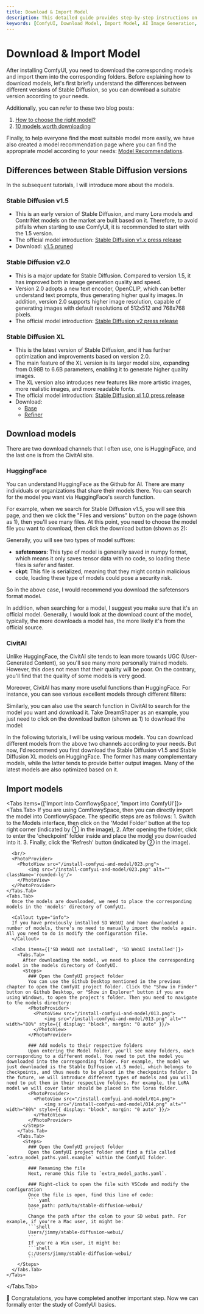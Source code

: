 ```yaml
---
title: Download & Import Model
description: This detailed guide provides step-by-step instructions on how to download and import models for ComfyUI, a powerful tool for AI image generation. Understand the differences between various versions of Stable Diffusion and learn how to choose the right model for your needs. Ideal for both beginners and experts in AI image generation and manipulation.
keywords: [ComfyUI, Download Model, Import Model, AI Image Generation, Stable Diffusion, Model Versions, HuggingFace, CivitAI, AI Tools, Image Manipulation, AI Workflow, AI Tutorial, Model Parameters, Image Resolution]
---
```



# Download & Import Model

After installing ComfyUI, you need to download the corresponding models and import them into the corresponding folders. Before explaining how to download models, let's first briefly understand the differences between different versions of Stable Diffusion, so you can download a suitable version according to your needs.

Additionally, you can refer to these two blog posts:
1. [How to choose the right model?](https://www.comflowy.com/blog/how-to-choose-a-model)
2. [10 models worth downloading](https://www.comflowy.com/blog/ten-models-worth-downloading)

Finally, to help everyone find the most suitable model more easily, we have also created a model recommendation page where you can find the appropriate model according to your needs: [Model Recommendations](https://www.comflowy.com/zh-CN/model).


## Differences between Stable Diffusion versions

<Callout type="info">
  In the subsequent tutorials, I will introduce more about the models.
</Callout>

### Stable Diffusion v1.5
- This is an early version of Stable Diffusion, and many Lora models and ContrlNet models on the market are built based on it. Therefore, to avoid pitfalls when starting to use ComfyUI, it is recommended to start with the 1.5 version.
- The official model introduction: [Stable Diffusion v1.x press release](https://stability.ai/blog/stable-diffusion-public-release)
- Download: [v1.5 pruned](https://huggingface.co/runwayml/stable-diffusion-v1-5/resolve/main/v1-5-pruned.safetensors?download=true)
### Stable Diffusion v2.0
- This is a major update for Stable Diffusion. Compared to version 1.5, it has improved both in image generation quality and speed.
- Version 2.0 adopts a new text encoder, OpenCLIP, which can better understand text prompts, thus generating higher quality images. In addition, version 2.0 supports higher image resolution, capable of generating images with default resolutions of 512x512 and 768x768 pixels.
- The official model introduction: [Stable Diffusion v2 press release](https://stability.ai/blog/stable-diffusion-v2-release)

### Stable Diffusion XL
- This is the latest version of Stable Diffusion, and it has further optimization and improvements based on version 2.0.
- The main feature of the XL version is its larger model size, expanding from 0.98B to 6.6B parameters, enabling it to generate higher quality images.
- The XL version also introduces new features like more artistic images, more realistic images, and more readable fonts.
- The official model introduction: [Stable Diffusion xl 1.0 press release](https://stability.ai/news/stable-diffusion-sdxl-1-announcement)
- Download: 
  - [Base](https://huggingface.co/stabilityai/stable-diffusion-xl-base-1.0/resolve/main/sd_xl_base_1.0_0.9vae.safetensors?download=true)
  - [Refiner](https://huggingface.co/stabilityai/stable-diffusion-xl-refiner-1.0/resolve/main/sd_xl_refiner_1.0.safetensors?download=true)

## Download models

There are two download channels that I often use, one is HuggingFace, and the last one is from the CivitAI site.

### HuggingFace

You can understand HuggingFace as the Github for AI. There are many individuals or organizations that share their models there. You can search for the model you want via HuggingFace's search function.

For example, when we search for Stable Diffusion v1.5, you will see this page, and then we click the "Files and versions" button on the page (shown as 1), then you'll see many files. At this point, you need to choose the model file you want to download, then click the download button (shown as 2):
<br/>
<PhotoProvider>
  <PhotoView src="/install-comfyui-and-model/010.png">
      <img src="/install-comfyui-and-model/010.png" alt="" className='rounded-lg'/>
  </PhotoView>
</PhotoProvider>

Generally, you will see two types of model suffixes:
- **safetensors**: This type of model is generally saved in numpy format, which means it only saves tensor data with no code, so loading these files is safer and faster.
- **ckpt**: This file is serialized, meaning that they might contain malicious code, loading these type of models could pose a security risk.

So in the above case, I would recommend you download the safetensors format model.

In addition, when searching for a model, I suggest you make sure that it's an official model. Generally, I would look at the download count of the model, typically, the more downloads a model has, the more likely it's from the official source.

### CivitAI

Unlike HuggingFace, the CivitAI site tends to lean more towards UGC (User-Generated Content), so you'll see many more personally trained models. However, this does not mean that their quality will be poor. On the contrary, you'll find that the quality of some models is very good.

Moreover, CivitAI has many more useful functions than HuggingFace. For instance, you can see various excellent models through different filters:
<br/>
<PhotoProvider>
  <PhotoView src="/install-comfyui-and-model/011.png">
      <img src="/install-comfyui-and-model/011.png" alt="" className='rounded-lg'/>
  </PhotoView>
</PhotoProvider>

Similarly, you can also use the search function in CivitAI to search for the model you want and download it. Take DreamShaper as an example, you just need to click on the download button (shown as 1) to download the model:
<br/>
<PhotoProvider>
  <PhotoView src="/install-comfyui-and-model/012.png">
      <img src="/install-comfyui-and-model/012.png" alt="" className='rounded-lg'/>
  </PhotoView>
</PhotoProvider>

<Callout type="warning" emoji="⚠️">
  In the following tutorials, I will be using various models. You can download different models from the above two channels according to your needs. But now, I'd recommend you first download the Stable Diffusion v1.5 and Stable Diffusion XL models on HuggingFace. The former has many complementary models, while the latter tends to provide better output images. Many of the latest models are also optimized based on it.
</Callout>

## Import models

<Tabs items={['Import into ComflowySpace', 'Import into ComfyUI']}>
  <Tabs.Tab>
      If you are using ComflowySpace, then you can directly import the model into ComflowySpace. The specific steps are as follows:
      1. Switch to the Models interface, then click on the 'Model Folder' button at the top right corner (indicated by ① in the image),
      2. After opening the folder, click to enter the 'checkpoint' folder inside and place the model you downloaded into it. 
      3. Finally, click the 'Refresh' button (indicated by ② in the image).

      <br/>
      <PhotoProvider>
        <PhotoView src="/install-comfyui-and-model/023.png">
            <img src="/install-comfyui-and-model/023.png" alt="" className='rounded-lg'/>
        </PhotoView>
      </PhotoProvider>
    </Tabs.Tab>
    <Tabs.Tab>
      Once the models are downloaded, we need to place the corresponding models in the 'models' directory of ComfyUI.

      <Callout type="info">
      If you have previously installed SD WebUI and have downloaded a number of models, there's no need to manually import the models again. All you need to do is modify the configuration file.
      </Callout>

      <Tabs items={['SD WebUI not installed', 'SD WebUI installed']}>
        <Tabs.Tab>
          After downloading the model, we need to place the corresponding model in the models directory of ComfyUI.
          <Steps>
            ### Open the ComfyUI project folder
            You can use the Github Desktop mentioned in the previous chapter to open the ComfyUI project folder. Click the "Show in Finder" button on Github Desktop, or "Show in Explorer" button if you are using Windows, to open the project's folder. Then you need to navigate to the models directory:
            <PhotoProvider>
              <PhotoView src="/install-comfyui-and-model/013.png">
                  <img src="/install-comfyui-and-model/013.png" alt="" width="80%" style={{ display: "block", margin: "0 auto" }}/>
              </PhotoView>
            </PhotoProvider>

            ### Add models to their respective folders
            Upon entering the Model folder, you'll see many folders, each corresponding to a different model. You need to put the model you downloaded into the corresponding folder. For example, the model we just downloaded is the Stable Diffusion v1.5 model, which belongs to checkpoints, and thus needs to be placed in the checkpoints folder. In the future, we will introduce different types of models and you will need to put them in their respective folders. For example, the LoRA model we will cover later should be placed in the loras folder.
            <PhotoProvider>
              <PhotoView src="/install-comfyui-and-model/014.png">
                  <img src="/install-comfyui-and-model/014.png" alt="" width="80%" style={{ display: "block", margin: "0 auto" }}/>
              </PhotoView>
            </PhotoProvider>
          </Steps>
        </Tabs.Tab>
        <Tabs.Tab>
          <Steps>
            ### Open the ComfyUI project folder
            Open the ComfyUI project folder and find a file called `extra_model_paths.yaml.example` within the ComfyUI folder.
            
            ### Renaming the file
            Next, rename this file to `extra_model_paths.yaml`.
            
            ### Right-click to open the file with VSCode and modify the configuration
            Once the file is open, find this line of code:
            ``` yaml
            base_path: path/to/stable-diffusion-webui/ 
            ```
            Change the path after the colon to your SD webui path. For example, if you're a Mac user, it might be:
            ```shell
            Users/jimmy/stable-diffusion-webui/
            ```
            If you're a Win user, it might be:
            ```shell
            C:/Users/jimmy/stable-diffusion-webui/
            ```
        </Steps>
      </Tabs.Tab>
    </Tabs>
  </Tabs.Tab>
</Tabs>

🎉 Congratulations, you have completed another important step. Now we can formally enter the study of ComfyUI basics.

<Subscribe />